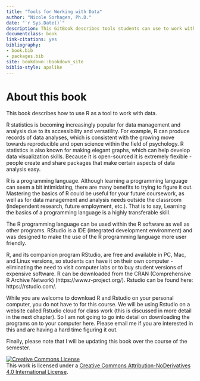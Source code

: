 ```yaml
--- 
title: "Tools for Working with Data"
author: "Nicole Sorhagen, Ph.D."
date: "`r Sys.Date()`"
description: This GitBook describes tools students can use to work with data.
documentclass: book
link-citations: yes
bibliography:
- book.bib
- packages.bib
site: bookdown::bookdown_site
biblio-style: apalike
---
```


# About this book

This book describes how to use R as a tool to work with data.  

R statistics is becoming increasingly popular for data management and analysis due to its accessibility and versatility. For example, R can produce records of data analyses, which is consistent with the growing move towards reproducible and open science within the field of psychology. R statistics is also known for making elegant graphs, which can help develop data visualization skills. Because it is open-sourced it is extremely flexible - people create and share packages that make certain aspects of data analysis easy.  

R is a programming language. Although learning a programming language can seem a bit intimidating, there are many benefits to trying to figure it out. Mastering the basics of R could be useful for your future coursework, as well as for data management and analysis needs outside the classroom (independent research, future employment, etc.). That is to say, Learning the basics of a programming language is a highly transferable skill.  

The R programming language can be used within the R software as well as other programs. RStudio is a IDE (integrated development environment) and was designed to make the use of the R programming language more user friendly.  

R, and its companion program RStudio, are free and available in PC, Mac, and Linux versions, so students can have it on their own computer - eliminating the need to visit computer labs or to buy student versions of expensive software. R can be downloaded from the CRAN (Comprehensive R Archive Network) (https://www.r-project.org/). Rstudio can be found here: https://rstudio.com/.  

While you are welcome to download R and Rstudio on your personal computer, you do not have to for this course. We will be using Rstudio on a website called Rstudio cloud for class work (this is discussed in more detail in the next chapter). So I am not going to go into detail on downloading the programs on to your computer here. Please email me if you are interested in this and are having a hard time figuring it out.  

Finally, please note that I will be updating this book over the course of the semester.  


<a rel="license" href="http://creativecommons.org/licenses/by-nd/4.0/"><img alt="Creative Commons License" style="border-width:0" src="https://i.creativecommons.org/l/by-nd/4.0/88x31.png" /></a><br />This work is licensed under a <a rel="license" href="http://creativecommons.org/licenses/by-nd/4.0/">Creative Commons Attribution-NoDerivatives 4.0 International License</a>.



